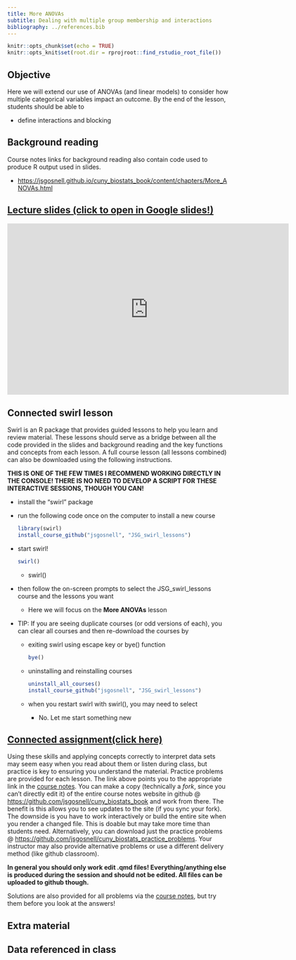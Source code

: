 ```yaml
---
title: More ANOVAs
subtitle: Dealing with multiple group membership and interactions
bibliography: ../references.bib
---
```


<!-- COMMENT NOT SHOW IN ANY OUTPUT: Code chunk below sets overall defaults for .qmd file; these inlcude showing output by default and looking for files relative to .Rpoj file, not .qmd file, which makes putting filesin different folders easier  -->

```r
knitr::opts_chunk$set(echo = TRUE)
knitr::opts_knit$set(root.dir = rprojroot::find_rstudio_root_file())
```

## Objective

Here we will extend our use of ANOVAs (and linear models) to consider
how multiple categorical variables impact an outcome. By the end of the
lesson, students should be able to

-   define interactions and blocking

## Background reading

Course notes links for background reading also contain code used to
produce R output used in slides.

-   [https://jsgosnell.github.io/cuny_biostats_book/content/chapters/More_ANOVAs.html](https://jsgosnell.github.io/cuny_biostats_book/content/chapters/More_ANOVAs.html){target="_blank"}

## [Lecture slides (click to open in Google slides!)](https://docs.google.com/presentation/d/1A4xcAwSrnKi79X54HIrwdrbNVagTk7zqHSO2knnDdAM/edit?usp=sharing){target="_blank"}

```{=html}
<iframe src="https://docs.google.com/presentation/d/e/2PACX-1vSDn1bGkQbicTycoXdAT9Ja_kZAP9w3tjAHE6Gd1-oNcS2FSKhFSvraUUr2-40jwxlhqm8-hM6smC85/embed?start=false&loop=false&delayms60000" frameborder="0" width="640" height="389" allowfullscreen="true" mozallowfullscreen="true" webkitallowfullscreen="true"></iframe>

```
## Connected swirl lesson

Swirl is an R package that provides guided lessons to help you learn and
review material. These lessons should serve as a bridge between all the
code provided in the slides and background reading and the key functions
and concepts from each lesson. A full course lesson (all lessons
combined) can also be downloaded using the following instructions.

**THIS IS ONE OF THE FEW TIMES I RECOMMEND WORKING DIRECTLY IN THE
CONSOLE! THERE IS NO NEED TO DEVELOP A SCRIPT FOR THESE INTERACTIVE
SESSIONS, THOUGH YOU CAN!**

-   install the "swirl" package

-   run the following code once on the computer to install a new course

    ```r
    library(swirl)
    install_course_github("jsgosnell", "JSG_swirl_lessons")
    ```

-   start swirl!

    ```r
    swirl()
    ```

    -   swirl()

-   then follow the on-screen prompts to select the JSG_swirl_lessons
    course and the lessons you want

    -   Here we will focus on the **More ANOVAs** lesson

-   TIP: If you are seeing duplicate courses (or odd versions of each),
    you can clear all courses and then re-download the courses by

    -   exiting swirl using escape key or bye() function

        ```r
        bye()
        ```

    -   uninstalling and reinstalling courses

        ```r
        uninstall_all_courses()
        install_course_github("jsgosnell", "JSG_swirl_lessons")
        ```

    -   when you restart swirl with swirl(), you may need to select

        -   No. Let me start something new

## [Connected assignment(click here)](https://jsgosnell.github.io/cuny_biostats_book/content/practice_problems/7_More_ANOVAs.html){target="_blank"}

Using these skills and applying concepts correctly to interpret data
sets may seem easy when you read about them or listen during class, but
practice is key to ensuring you understand the material. Practice
problems are provided for each lesson. The link above points you to the
appropriate link in the [course
notes](https://jsgosnell.github.io/cuny_biostats_book/){target="_blank"}.
You can make a copy (technically a *fork*, since you can't directly edit
it) of the entire course notes website in github \@
[https://github.com/jsgosnell/cuny_biostats_book](https://github.com/jsgosnell/cuny_biostats_book){target="_blank"}
and work from there. The benefit is this allows you to see updates to
the site (if you sync your fork). The downside is you have to work
interactively or build the entire site when you render a changed file.
This is doable but may take more time than students need. Alternatively,
you can download just the practice problems \@
[https://github.com/jsgosnell/cuny_biostats_practice_problems](https://github.com/jsgosnell/cuny_biostats_practice_problems){target="_blank"}.
Your instructor may also provide alternative problems or use a different
delivery method (like github classroom).

**In general you should only work edit .qmd files! Everything/anything
else is produced during the session and should not be edited. All files
can be uploaded to github though.**

Solutions are also provided for all problems via the [course
notes](https://jsgosnell.github.io/cuny_biostats_book/){target="_blank"},
but try them before you look at the answers!

## Extra material

## Data referenced in class
